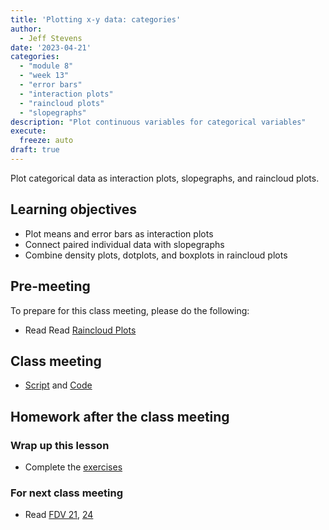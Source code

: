 ```yaml
---
title: 'Plotting x-y data: categories'
author:
  - Jeff Stevens
date: '2023-04-21'
categories: 
  - "module 8"
  - "week 13"
  - "error bars"
  - "interaction plots"
  - "raincloud plots"
  - "slopegraphs"
description: "Plot continuous variables for categorical variables"
execute:
  freeze: auto
draft: true
---
```


Plot categorical data as interaction plots, slopegraphs, and raincloud plots.


## Learning objectives

* Plot means and error bars as interaction plots
* Connect paired individual data with slopegraphs
* Combine density plots, dotplots, and boxplots in raincloud plots


## Pre-meeting

To prepare for this class meeting, please do the following:

* Read Read [Raincloud Plots](https://www.cedricscherer.com/2021/06/06/visualizing-distributions-with-raincloud-plots-and-how-to-create-them-with-ggplot2/)


## Class meeting

* [Script](../../slides/35_categories.R){target="_blank"} and [Code](../../code/35_categories.html){target="_blank"}


## Homework after the class meeting
### Wrap up this lesson

* Complete the [exercises](https://jeffreyrstevens.shinyapps.io/dpavir2023_35_categories/){target='_blank'}


### For next class meeting

* Read [FDV 21](https://clauswilke.com/dataviz/multi-panel-figures.html){target='_blank'}, [24](https://clauswilke.com/dataviz/small-axis-labels.html){target='_blank'}
